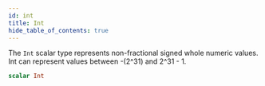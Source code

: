 ```yaml
---
id: int
title: Int
hide_table_of_contents: true
---
```



The `Int` scalar type represents non-fractional signed whole numeric values. Int can represent values between -(2^31) and 2^31 - 1.

```graphql
scalar Int
```




